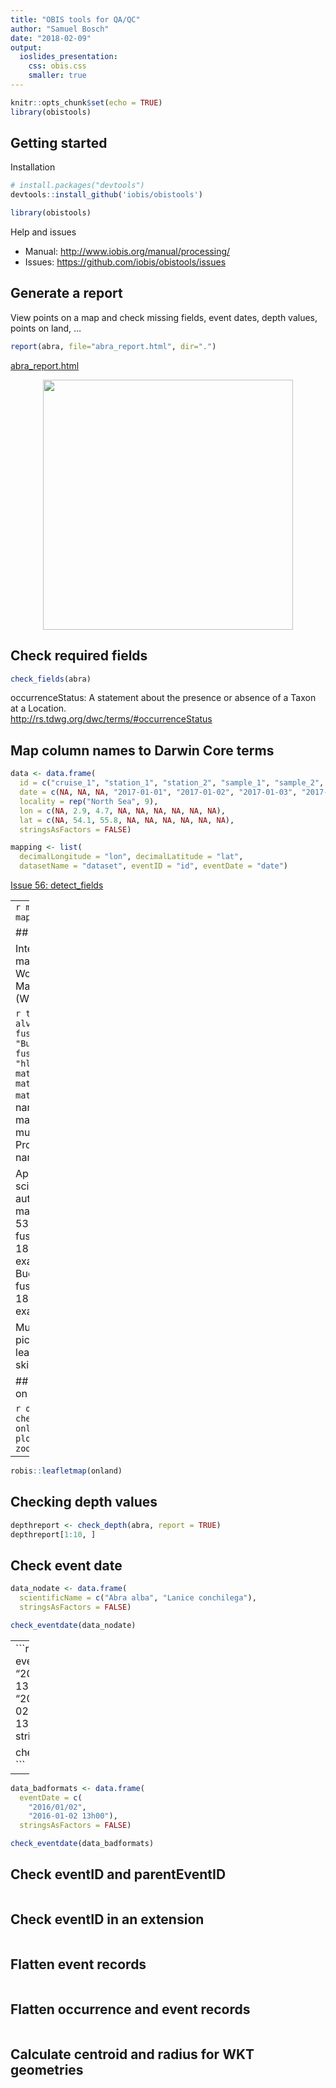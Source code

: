 ```yaml
---
title: "OBIS tools for QA/QC"
author: "Samuel Bosch"
date: "2018-02-09"
output: 
  ioslides_presentation:
    css: obis.css
    smaller: true
---
```


```r
knitr::opts_chunk$set(echo = TRUE)
library(obistools)
```

## Getting started

Installation

```r
# install.packages("devtools")
devtools::install_github('iobis/obistools')

library(obistools)
```

Help and issues

- Manual: <http://www.iobis.org/manual/processing/>
- Issues: <https://github.com/iobis/obistools/issues>

## Generate a report

View points on a map and check missing fields, event dates, depth values, points on land, ...

```r
report(abra, file="abra_report.html", dir=".")
```

[abra_report.html](abra_report.html)
  
<center><img src="abra_report.png" height="400px" width="auto" style="display:block" /></center>

## Check required fields

```r
check_fields(abra)
```

occurrenceStatus: A statement about the presence or absence of a Taxon at a Location.  
<http://rs.tdwg.org/dwc/terms/#occurrenceStatus>

## Map column names to Darwin Core terms

```r
data <- data.frame(
  id = c("cruise_1", "station_1", "station_2", "sample_1", "sample_2", "sample_3", "sample_4", "subsample_1", "subsample_2"),
  date = c(NA, NA, NA, "2017-01-01", "2017-01-02", "2017-01-03", "2017-01-04", NA, NA),
  locality = rep("North Sea", 9),
  lon = c(NA, 2.9, 4.7, NA, NA, NA, NA, NA, NA),
  lat = c(NA, 54.1, 55.8, NA, NA, NA, NA, NA, NA),
  stringsAsFactors = FALSE)

mapping <- list(
  decimalLongitude = "lon", decimalLatitude = "lat",
  datasetName = "dataset", eventID = "id", eventDate = "date")
```

[Issue 56: detect_fields](https://github.com/iobis/obistools/issues/56)

---
```r
map_fields(data, mapping)
```

## Taxon matching

Interactive taxon matching with the World Register of Marine Species (WoRMS)

```r
taxa <- c("Abra alva", "Buccinum fusiforme", "Buccinum fusiforme", "hlqsdkf")
matched_taxa <- match_taxa(taxa)
matched_taxa
```
```
3 names, 1 without matches, 1 with multiple matches
Proceed to resolve names (y/n/p)? y

  AphiaID     scientificname      authority     status match_type
1  531014 Buccinum fusiforme   Kiener, 1834 unaccepted      exact
2  510389 Buccinum fusiforme Broderip, 1830 unaccepted      exact

Multiple matches, pick a number or leave empty to skip: 2
```
```r
matched_taxa <- data.frame(scientificName=c('Abra alba', rep('Buccinum fusiforme', 2), NA), scientificNameID=c('urn:lsid:marinespecies.org:taxname:141433', rep('urn:lsid:marinespecies.org:taxname:510389',2), NA), matche_type=c('near_1', rep('exact',2), NA))
matched_taxa
```

## Checking points on land

```r
onland <- check_onland(abra)
onland[,1:5]
plot_map(onland, zoom = TRUE)
```

---

```r
robis::leafletmap(onland)
```


## Checking depth values

```r
depthreport <- check_depth(abra, report = TRUE)
depthreport[1:10, ]

```

## Check event date

```r
data_nodate <- data.frame(
  scientificName = c("Abra alba", "Lanice conchilega"),
  stringsAsFactors = FALSE)

check_eventdate(data_nodate)
```

---
```r
data_goodformats <- data.frame(
  eventDate = c(
    "2016",
    "2016-01",
    "2016-01-02",
    "2016-01-02 13:00",
    "2016-01-02T13:00",
    "2016-01-02 13:00:00/2016-01-02 14:00:00",
    "2016-01-02 13:00:00/14:00:00"), 
  stringsAsFactors = FALSE)

check_eventdate(data_goodformats)
```

---
```r
data_badformats <- data.frame(
  eventDate = c(
    "2016/01/02",
    "2016-01-02 13h00"),
  stringsAsFactors = FALSE)

check_eventdate(data_badformats)
```

## Check eventID and parentEventID

```r
```

## Check eventID in an extension

```r
```

## Flatten event records

```r
```

## Flatten occurrence and event records

```r
```

## Calculate centroid and radius for WKT geometries

```r
```

